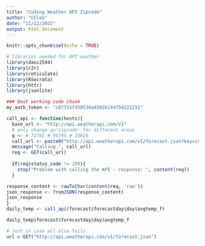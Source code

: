 ```yaml
---
title: "Coding Weather API Zipcode"
author: "Chloe"
date: "11/12/2022"
output: html_document
---
```


```r
knitr::opts_chunk$set(echo = TRUE)
```

```r
# libraries needed for API weather
library(dasc2594)
library(r2r)
library(reticulate)
library(RSocrata)
library(httr)
library(jsonlite)
```


```r
### best working code chunk
my_auth_token <- "c07715f450534a45826144758221211"

call_api <- function(hosts){
  base_url <- "http://api.weatherapi.com/v1"
  # only change q='zipcode' for different areas
  q <- # 72701 # 96795 # 10018
  call_url <- paste0("http://api.weatherapi.com/v1/forecast.json?key=c07715f450534a45826144758221211&q=72701&days=1&aqi=no&alerts=no") 
  message("Calling ", call_url)
  req <- GET(call_url)
  
  if(req$status_code != 200){
    stop("Problem with calling the API - response: ", content(req))
  }

response_content <- rawToChar(content(req, 'raw'))
json_response <- fromJSON(response_content)
json_response
}
daily_temp <- call_api(forecast$forecastday$day$avgtemp_f)

daily_temp$forecast$forecastday$day$avgtemp_f
```









```r
# just in case all else fails
url = GET("http://api.weatherapi.com/v1/forecast.json")

```

